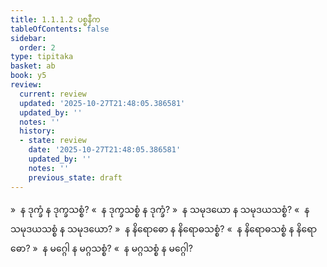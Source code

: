 ```yaml
---
title: 1.1.1.2 ပစ္စနီက
tableOfContents: false
sidebar:
  order: 2
type: tipitaka
basket: ab
book: y5
review:
  current: review
  updated: '2025-10-27T21:48:05.386581'
  updated_by: ''
  notes: ''
  history:
  - state: review
    date: '2025-10-27T21:48:05.386581'
    updated_by: ''
    notes: ''
    previous_state: draft
---
```



<ReviewStatus review={frontmatter.review} showDetails={true} />

<HypothesisAnnotation frontmatter={frontmatter} />

<DynamicBreadcrumb />

<Division number="3" book="y5" e="ch" v="33" p="205">

<Paragraph number="11" book="y5">
»  န ဒုက္ခံ န ဒုက္ခသစ္စံ?
</Paragraph>

<Paragraph number="12" book="y5">
«  န ဒုက္ခသစ္စံ န ဒုက္ခံ?
</Paragraph>

<Paragraph number="13" book="y5">
»  န သမုဒယော န သမုဒယသစ္စံ?
</Paragraph>

<Paragraph number="14" book="y5">
«  န သမုဒယသစ္စံ န သမုဒယော?
</Paragraph>

<Paragraph number="15" book="y5">
»  န နိရောဓော န နိရောဓသစ္စံ?
</Paragraph>

<Paragraph number="16" book="y5">
«  န နိရောဓသစ္စံ န နိရောဓော?
</Paragraph>

<Paragraph number="17" book="y5">
»  န မဂ္ဂေါ န မဂ္ဂသစ္စံ?
</Paragraph>

<Paragraph number="18" book="y5">
«  န မဂ္ဂသစ္စံ န မဂ္ဂေါ?
</Paragraph>
</Division>